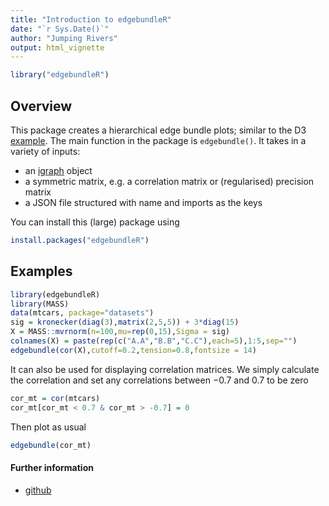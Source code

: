 ```yaml
---
title: "Introduction to edgebundleR"
date: "`r Sys.Date()`"
author: "Jumping Rivers"
output: html_vignette  
---
```

<!--
%\VignetteEngine{knitr::rmarkdown}
%\VignetteIndexEntry{Introduction to edgebundleR}
-->
  
```r
library("edgebundleR")
```

## Overview

This package creates a hierarchical edge bundle plots; similar to the D3 [example](http://bl.ocks.org/mbostock/7607999). The main function in the package is `edgebundle()`. It takes in a variety of inputs:

  * an [igraph](https://cran.r-project.org/web/packages/igraph/index.html) object
  * a symmetric matrix, e.g. a correlation matrix or (regularised) precision matrix
  * a JSON file structured with name and imports as the keys

You can install this (large) package using 

```r
install.packages("edgebundleR")
```

## Examples 

```r
library(edgebundleR)
library(MASS)
data(mtcars, package="datasets")
sig = kronecker(diag(3),matrix(2,5,5)) + 3*diag(15)
X = MASS::mvrnorm(n=100,mu=rep(0,15),Sigma = sig)
colnames(X) = paste(rep(c("A.A","B.B","C.C"),each=5),1:5,sep="")
edgebundle(cor(X),cutoff=0.2,tension=0.8,fontsize = 14)
```

It can also be used for displaying correlation matrices. We simply calculate the correlation and set 
any correlations between $-0.7$ and $0.7$ to be zero
```r
cor_mt = cor(mtcars)
cor_mt[cor_mt < 0.7 & cor_mt > -0.7] = 0
```
Then plot as usual
```r
edgebundle(cor_mt)
```

#### Further information

  * [github](https://github.com/garthtarr/edgebundleR)
